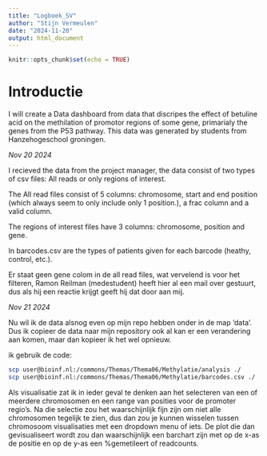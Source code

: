 ```yaml
---
title: "Logboek_SV"
author: "Stijn Vermeulen"
date: "2024-11-20"
output: html_document
---
```


```r
knitr::opts_chunk$set(echo = TRUE)
```

# Introductie

I will create a Data dashboard from data that discripes the effect of betuline acid on the methilation of promotor regions of some gene, primarialy the genes from the P53 pathway. This data was generated by students from Hanzehogeschool groningen.


*Nov 20 2024*

I recieved the data from the project manager, the data consist of two types of csv files: All reads or only regions of interest.

The All read files consist of 5 columns: chromosome, start and end position (which always seem to only include only 1 position.), a frac column and a valid column.

The regions of interest files have 3 columns: chromosome, position and gene.

In barcodes.csv are the types of patients given for each barcode (heathy, control, etc.).

Er staat geen gene colom in de all read files, wat vervelend is voor het filteren, Ramon Reilman (medestudent) heeft hier al een mail over gestuurt, dus als hij een reactie krijgt geeft hij dat door aan mij.

*Nov 21 2024*

Nu wil ik de data alsnog even op mijn repo hebben onder in de map 'data'. Dus ik copieer de data naar mijn repository ook al kan er een verandering aan komen, maar dan kopieer ik het wel opnieuw.

ik gebruik de code:
```bash
scp user@bioinf.nl:/commons/Themas/Thema06/Methylatie/analysis ./
scp user@bioinf.nl:/commons/Themas/Thema06/Methylatie/barcodes.csv ./
```

Als visualisatie zat ik in ieder geval te denken aan het selecteren van een of meerdere chromosomen en een range van posities voor de promoter regio's. Na die selectie zou het waarschijnlijk fijn zijn om niet alle chromosomen tegelijk te zien, dus dan zou je kunnen wisselen tussen chromosoom visualisaties met een dropdown menu of iets. De plot die dan gevisualiseert wordt zou dan waarschijnlijk een barchart zijn met op de x-as de positie en op de y-as een %gemetileert of readcounts.





